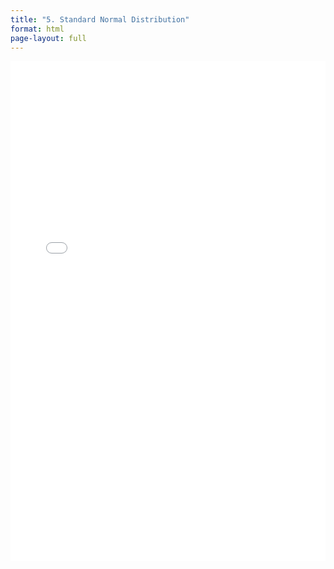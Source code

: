 ```yaml
---
title: "5. Standard Normal Distribution"
format: html
page-layout: full
---
```


<iframe src="lec5.html" width="100%" height="800px" style="border: none;">

</iframe>
